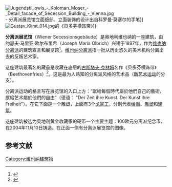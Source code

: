 {{Infobox building
| building_name = 分离派展览馆
| native_building_name= Wiener Secessionsgebäude
|former_names = 
| image = Secession Vienna June 2006 017.jpg
| caption = 分离派展览馆
| map_type = 
| building_type = 展览馆
| architectural_style = [[新艺术运动|新艺术运动]]
| cost = 
| location = 奥地利维也纳
| coordinates = {{coord|48|12|1.86|N|16|21|56.43|E|type:landmark_region:AT|display=inline}}
| start_date = 1897
| completion_date =1898 
| inauguration_date = 
| demolition_date = 
| destruction_date = 
| height = 
| diameter = 40 m x 30 m
| other_dimensions = 
| floor_count = 
| floor_area = 1000 m<sup>2</sup>
| main_contractor = 
| architect = 约瑟夫·马里亚·欧尔布里希
| other_designers = 科罗曼·莫塞尔、[[古斯塔夫·克林姆|古斯塔夫·克林姆]]
| quantity_surveyor = 
| awards = 
| references = 
}}

[[File:Jugendstil_owls_-_Koloman_Moser_-_Detail_facade_of_Secession_Building_-_Vienna.jpg|thumb]] - 分离派展览馆立面细部。立面装饰的设计出自科罗曼·莫塞尔的手笔]]
[[File:Gustav_Klimt_014.jpg|thumb]]的《贝多芬横饰带》]]

'''分离派展览馆'''（Wiener Secessionsgebäude）是奥地利维也纳的一座建筑，由约瑟夫·马里亚·欧尔布里希（Joseph Maria Olbrich）兴建于1897年，作为[[维也纳分离派|维也纳分离派]]的建筑宣言和展览馆<ref>{{Cite web |url=http://www.secession.at/building/planung_e.html |title=Secession hall official web site: The Building |accessdate=2009-12-28 |archive-date=2008-10-26 |archive-url=https://web.archive.org/web/20081026002206/http://www.secession.at/building/planung_e.html |dead-url=yes }}</ref>。[[维也纳分离派|维也纳分离派]]指一批从历史悠久的美术机构分离出去的反叛艺术家。

这座建筑最著名的藏品是收藏在底层的[[古斯塔夫·克林姆|古斯塔夫·克林姆]]名作《贝多芬横饰带》（Beethovenfries）<ref>{{Cite web |url=http://www.secession.at/beethovenfries/e.html |title=Secession hall official web site: The Beethoven Frieze |accessdate=2009-12-28 |archive-date=2009-12-16 |archive-url=https://web.archive.org/web/20091216231259/http://www.secession.at/beethovenfries/e.html |dead-url=no }}</ref>，这是最为人熟知的分离派风格的艺术品（[[新艺术运动|新艺术运动]]的分支）。

分离派运动的格言写在展览馆的入口上方：“獻給每個時代屬於他們自己的藝術，獻給艺术屬於他們的自由”（德语： "Der Zeit ihre Kunst. Der Kunst ihre Freiheit"）。在它下面是一个雕塑，上面有3个[[戈耳工|戈耳工]]，分别代表[[绘画|绘画]]、[[雕塑|雕塑]]和[[建筑|建筑]]。

这座建筑被选为奥地利黄金收藏家的硬币一个主要主题：100欧元分离派纪念币，在2004年11月10日铸造。在正面一侧有分离派展览馆的图像。

{{clear}}

== 参考文献 ==
{{reflist}}

[[Category:维也纳建筑物|Category:维也纳建筑物]]